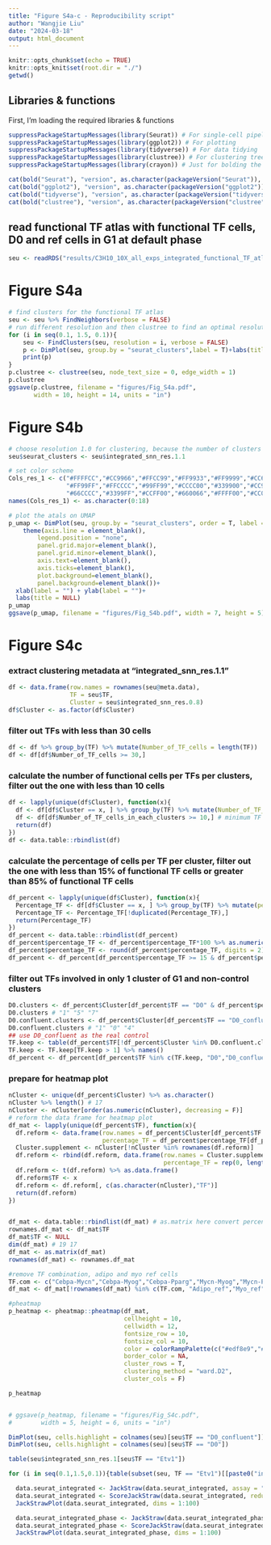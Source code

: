 ```yaml
---
title: "Figure S4a-c - Reproducibility script"
author: "Wangjie Liu"
date: "2024-03-18"
output: html_document
---
```


```r
knitr::opts_chunk$set(echo = TRUE)
knitr::opts_knit$set(root.dir = "./")
getwd()
```

## Libraries & functions

First, I'm loading the required libraries & functions

```r
suppressPackageStartupMessages(library(Seurat)) # For single-cell pipeline
suppressPackageStartupMessages(library(ggplot2)) # For plotting
suppressPackageStartupMessages(library(tidyverse)) # For data tidying
suppressPackageStartupMessages(library(clustree)) # For clustering tree
suppressPackageStartupMessages(library(crayon)) # Just for bolding the console output :D

cat(bold("Seurat"), "version", as.character(packageVersion("Seurat")), "\n")
cat(bold("ggplot2"), "version", as.character(packageVersion("ggplot2")), "\n")
cat(bold("tidyverse"), "version", as.character(packageVersion("tidyverse")), "\n")
cat(bold("clustree"), "version", as.character(packageVersion("clustree")), "\n")
```

## read functional TF atlas with functional TF cells, D0 and ref cells in G1 at default phase

```r
seu <- readRDS("results/C3H10_10X_all_exps_integrated_functional_TF_atlas_G1_Phase.rds")
```

# Figure S4a

```r
# find clusters for the functional TF atlas
seu <- seu %>% FindNeighbors(verbose = FALSE)
# run different resolution and then clustree to find an optimal resolution for clustering
for (i in seq(0.1, 1.5, 0.1)){
    seu <- FindClusters(seu, resolution = i, verbose = FALSE)
    p <- DimPlot(seu, group.by = "seurat_clusters",label = T)+labs(title = paste0("resolution_",i))
    print(p)
}
p.clustree <- clustree(seu, node_text_size = 0, edge_width = 1)
p.clustree
ggsave(p.clustree, filename = "figures/Fig_S4a.pdf",
       width = 10, height = 14, units = "in")
```

# Figure S4b

```r
# choose resolution 1.0 for clustering, because the number of clusters becomes relatively fixed at res 0.9-1.0-1.1 and the intercluster arrows/interactions are relatively less when changing res from 1.0 to 1.1 
seu$seurat_clusters <- seu$integrated_snn_res.1.1

# set color scheme
Cols_res_1 <- c("#FFFFCC","#CC9966","#FFCC99","#FF9933","#FF9999","#CC6666",
                "#FF99FF","#FFCCCC","#99FF99","#CCCC00","#339900","#CC99CC",
                "#66CCCC","#3399FF","#CCFF00","#660066","#FFFF00","#CC00FF","#003300")
names(Cols_res_1) <- as.character(0:18)

# plot the atals on UMAP
p_umap <- DimPlot(seu, group.by = "seurat_clusters", order = T, label = T, cols = Cols_res_1)+
    theme(axis.line = element_blank(),
        legend.position = "none", 
        panel.grid.major=element_blank(), 
        panel.grid.minor=element_blank(), 
        axis.text=element_blank(), 
        axis.ticks=element_blank(), 
        plot.background=element_blank(), 
        panel.background=element_blank())+
  xlab(label = "") + ylab(label = "")+
  labs(title = NULL)
p_umap
ggsave(p_umap, filename = "figures/Fig_S4b.pdf", width = 7, height = 5)
```

# Figure S4c

### extract clustering metadata at "integrated_snn_res.1.1"

```r

df <- data.frame(row.names = rownames(seu@meta.data),
                 TF = seu$TF,
                 Cluster = seu$integrated_snn_res.0.8)
df$Cluster <- as.factor(df$Cluster)
```

### filter out TFs with less than 30 cells

```r
df <- df %>% group_by(TF) %>% mutate(Number_of_TF_cells = length(TF))
df <- df[df$Number_of_TF_cells >= 30,] 
```

### calculate the number of functional cells per TFs per clusters, filter out the one with less than 10 cells

```r
df <- lapply(unique(df$Cluster), function(x){
  df <- df[df$Cluster == x, ] %>% group_by(TF) %>% mutate(Number_of_TF_cells_in_each_clusters = length(TF))
  df <- df[df$Number_of_TF_cells_in_each_clusters >= 10,] # minimum TF cells in each cluster
  return(df)
})
df <- data.table::rbindlist(df)
```

### calculate the percentage of cells per TF per cluster, filter out the one with less than 15% of functional TF cells or greater than 85% of functional TF cells

```r
df_percent <- lapply(unique(df$Cluster), function(x){
  Percentage_TF <- df[df$Cluster == x, ] %>% group_by(TF) %>% mutate(percentage_TF = length(TF)/Number_of_TF_cells)
  Percentage_TF <- Percentage_TF[!duplicated(Percentage_TF),]
  return(Percentage_TF)
})
df_percent <- data.table::rbindlist(df_percent)
df_percent$percentage_TF <- df_percent$percentage_TF*100 %>% as.numeric()
df_percent$percentage_TF <- round(df_percent$percentage_TF, digits = 2)
df_percent <- df_percent[df_percent$percentage_TF >= 15 & df_percent$percentage_TF < 85,]
```

### filter out TFs involved in only 1 cluster of G1 and non-control clusters 

```r
D0.clusters <- df_percent$Cluster[df_percent$TF == "D0" & df_percent$percentage_TF >= 15] %>% as.character() # main clusters of D0 (non-confluent only)
D0.clusters # "1" "5" "7"
D0.confluent.clusters <- df_percent$Cluster[df_percent$TF == "D0_confluent" & df_percent$percentage_TF >= 15] %>% as.character()
D0.confluent.clusters # "1" "0" "4"
## use D0_confluent as the real control
TF.keep <- table(df_percent$TF[!df_percent$Cluster %in% D0.confluent.clusters]) 
TF.keep <- TF.keep[TF.keep > 1] %>% names()
df_percent <- df_percent[df_percent$TF %in% c(TF.keep, "D0","D0_confluent"),]
```

### prepare for heatmap plot

```r
nCluster <- unique(df_percent$Cluster) %>% as.character()
nCluster %>% length() # 17
nCluster <- nCluster[order(as.numeric(nCluster), decreasing = F)]
# reform the data frame for heatmap plot
df_mat <- lapply(unique(df_percent$TF), function(x){
  df.reform <- data.frame(row.names = df_percent$Cluster[df_percent$TF == x],
                          percentage_TF = df_percent$percentage_TF[df_percent$TF == x])
  Cluster.supplement <- nCluster[!nCluster %in% rownames(df.reform)]
  df.reform <- rbind(df.reform, data.frame(row.names = Cluster.supplement,
                                           percentage_TF = rep(0, length(Cluster.supplement)))) 
  df.reform <- t(df.reform) %>% as.data.frame()
  df.reform$TF <- x
  df.reform <- df.reform[, c(as.character(nCluster),"TF")]
  return(df.reform)
})


df_mat <- data.table::rbindlist(df_mat) # as.matrix here convert percentage to characters
rownames.df_mat <- df_mat$TF
df_mat$TF <- NULL
dim(df_mat) # 19 17
df_mat <- as.matrix(df_mat)
rownames(df_mat) <- rownames.df_mat

#remove TF combination, adipo and myo ref cells
TF.com <- c("Cebpa-Mycn","Cebpa-Myog","Cebpa-Pparg","Mycn-Myog","Mycn-Pparg","Mycn-Runx2","Pparg-Runx2")
df_mat <- df_mat[!rownames(df_mat) %in% c(TF.com, "Adipo_ref","Myo_ref"),]
```


```r
#pheatmap
p_heatmap <- pheatmap::pheatmap(df_mat, 
                                cellheight = 10,
                                cellwidth = 12, 
                                fontsize_row = 10, 
                                fontsize_col = 10,
                                color = colorRampPalette(c("#edf8e9","#006d2c"))(100),
                                border_color = NA,
                                cluster_rows = T, 
                                clustering_method = "ward.D2",
                                cluster_cols = F)

p_heatmap


# ggsave(p_heatmap, filename = "figures/Fig_S4c.pdf",
#        width = 5, height = 6, units = "in")
```

```r
DimPlot(seu, cells.highlight = colnames(seu)[seu$TF == "D0_confluent"])
DimPlot(seu, cells.highlight = colnames(seu)[seu$TF == "D0"])

```
```r
table(seu$integrated_snn_res.1[seu$TF == "Etv1"])
```
```r
for (i in seq(0.1,1.5,0.1)){table(subset(seu, TF == "Etv1")[[paste0("integrated_snn_res.",i)]]) %>% print()}
```

```r
  data.seurat_integrated <- JackStraw(data.seurat_integrated, assay = "integrated", reduction = "pca", dims = 200) # 1h
  data.seurat_integrated <- ScoreJackStraw(data.seurat_integrated, reduction = "pca", dims = 1:200)
  JackStrawPlot(data.seurat_integrated, dims = 1:100)
```

```r
  data.seurat_integrated_phase <- JackStraw(data.seurat_integrated_phase, assay = "integrated", reduction = "pca", dims = 200) # 1h
  data.seurat_integrated_phase <- ScoreJackStraw(data.seurat_integrated_phase, reduction = "pca", dims = 1:200)
  JackStrawPlot(data.seurat_integrated_phase, dims = 1:100)
```

